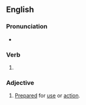 ==English==

===Pronunciation===
* {{IPA|/pɹaɪmd/|lang=en}}

===Verb===
{{head|en|verb form}}

# {{en-past of|prime}}

===Adjective===
{{en-adj|-}}

# [[prepared|Prepared]] for [[use]] or [[action]].